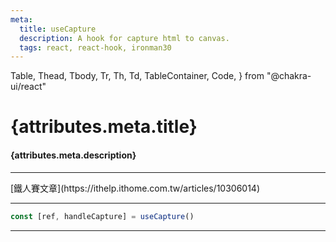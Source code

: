 ```yaml
---
meta:
  title: useCapture
  description: A hook for capture html to canvas.
  tags: react, react-hook, ironman30
---
```


  Table,
  Thead,
  Tbody,
  Tr,
  Th,
  Td,
  TableContainer,
  Code,
} from "@chakra-ui/react"

<PostTags tags={attributes.meta.tags} />

# {attributes.meta.title}

#### {attributes.meta.description}

---

<LinkTag />
[鐵人賽文章](https://ithelp.ithome.com.tw/articles/10306014)

---

```jsx
const [ref, handleCapture] = useCapture()
```

---

<Example />
